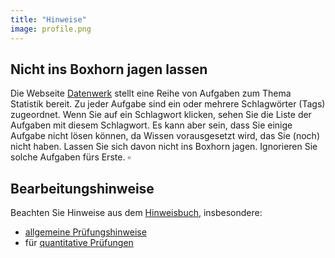 ```yaml
---
title: "Hinweise"
image: profile.png
---
```



## Nicht ins Boxhorn jagen lassen

:::{.callout-note}
Die Webseite [Datenwerk](https://datenwerk.netlify.app/) stellt eine Reihe von Aufgaben zum Thema Statistik bereit. Zu jeder Aufgabe sind ein oder mehrere Schlagwörter (Tags) zugeordnet. Wenn Sie auf ein Schlagwort klicken, sehen Sie die Liste der Aufgaben mit diesem Schlagwort. Es kann aber sein, dass Sie einige Aufgabe nicht lösen können, da Wissen vorausgesetzt wird, das Sie (noch) nicht haben. Lassen Sie sich davon nicht ins Boxhorn jagen. Ignorieren Sie solche Aufgaben fürs Erste. $\square$
:::



## Bearbeitungshinweise



Beachten Sie Hinweise aus dem [Hinweisbuch](https://hinweisbuch.netlify.app/), insbesondere:

- [allgemeine Prüfungshinweise](https://hinweisbuch.netlify.app/hinweise-pruefung-allgemein-frame)
- für [quantitative Prüfungen](https://hinweisbuch.netlify.app/hinweise-pruefung-klausur-frame)
